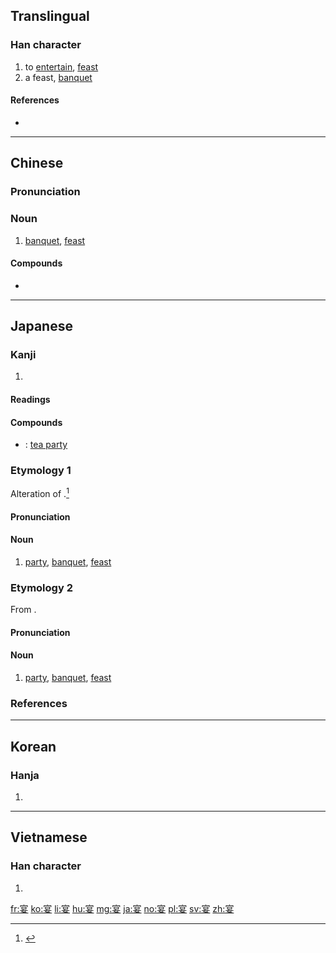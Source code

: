 ==Translingual==

===Han character===
{{Han char|rn=40|rad=宀|as=07|sn=10|four=30404|canj=JAV|ids=⿱宀妟}}

# to [[entertain]], [[feast]]
# a feast, [[banquet]]

====References====
* {{Han ref|kx=0286.130|dkj=07166|dj=0565.100|hdz=20933.030|uh=5BB4|ud=23476|bh=AE62|bd=44642}}

----

==Chinese==
{{zh-forms}}

===Pronunciation===
{{zh-pron
|m=yàn
|c=jin3
|cat=n
}}

===Noun===
{{zh-noun}}

# [[banquet]], [[feast]]

====Compounds====
* {{zh-l|宴會|宴会|yànhuì|[[banquet]]}}

----

==Japanese==

===Kanji===
{{ja-kanji|grade=c|rs=宀07}}

# {{defn|lang=ja|sort=宀07}}

====Readings====
{{ja-readings|goon=[[えん]] (en)|kanon=[[えん]] (en)|kun=[[うたげ]] (utage), [[たのしむ]] (tanoshimu)}}

====Compounds====
{{der-top|Compounds}}
* {{ja-r|茗宴|めいえん}}: [[tea party]]
{{der-bottom}}

===Etymology 1===
{{ja-kanjitab|うたげ|yomi=k}}
Alteration of {{m|ja|打ち上げ|tr=uchiage||finishing of a performance, banquet at the finishing of a performance}}.<ref name="DJR">{{R:Daijirin}}</ref>

====Pronunciation====
{{ja-pron|yomi=k|うたげ|acc=0|acc_ref=DJR}}

====Noun====
{{ja-noun|うたげ}}

# [[party]], [[banquet]], [[feast]]

===Etymology 2===
{{ja-kanjitab|えん|yomi=o}}
From {{etyl|ltc|ja|sort=えん}} {{m|zh|宴|tr=ʔen<sup>H</sup>||banquet, feast}}.

====Pronunciation====
{{ja-pron|yomi=o|えん|acc=1|acc_ref=DJR}}

====Noun====
{{ja-noun|えん}}

# [[party]], [[banquet]], [[feast]]

===References===
<references/>

----

==Korean==

===Hanja===
{{ko-hanja|hangeul=연|rv=yeon|mr=yŏn}}

# {{defn|lang=ko|sort=宀07}}

----

==Vietnamese==

===Han character===
{{vi-hantu|[[yến]]|rs=宀07}}

# {{defn|lang=vi|sort=宀07}}

[[fr:宴]]
[[ko:宴]]
[[li:宴]]
[[hu:宴]]
[[mg:宴]]
[[ja:宴]]
[[no:宴]]
[[pl:宴]]
[[sv:宴]]
[[zh:宴]]